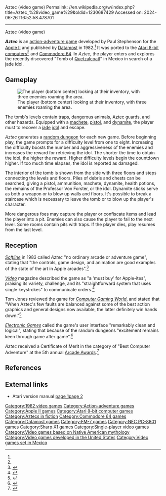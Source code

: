 Aztec (video game)
Permalink: //en.wikipedia.org/w/index.php?title=Aztec_%28video_game%29&oldid=1230687429
Accessed on: 2024-06-26T16:52:58.478701



------
Aztec (video game)
{{Short description|1982 video game}}
{{Infobox video game
|title  = Aztec
|image = Aztec video game cover.jpeg
|designer = Paul Stephenson<ref name="giantlist"/>
|publisher = [[Datamost]]
|released = '''1982:''' Apple<br/>'''1984:''' Atari 8-bit,<ref name=mania/> C64
|genre = [[Action-adventure game|Action-adventure]]
|modes = [[Single-player video game|Single-player]]
|platforms = [[Apple II]], [[Atari 8-bit]], [[Commodore 64]], [[FM-7]], [[PC-88]], [[Sharp X1]]
|caption = 
|alt = 
|developer = [[Datamost]]
}}

'''''Aztec''''' is an [[action-adventure game]] developed by Paul Stephenson for the [[Apple II]] and published by [[Datamost]] in 1982.<ref name="giantlist"/> It was  ported to the [[Atari 8-bit computers]]<ref name="mania"/> and  [[Commodore 64]]. In ''Aztec'', the player enters and explores the recently discovered "Tomb of [[Quetzalcoatl]]" in Mexico in search of a jade idol.

==Gameplay==
[[File:Aztec_Apple_II_screenshot.png|thumb|left|The player (bottom center) looking at their inventory, with three enemies roaming the area.]]

The tomb's levels contain traps, dangerous animals, [[Aztec]] guards, and other hazards. Equipped with a [[machete]], [[pistol]], and [[dynamite]], the player must to recover a [[jade]] [[cult image|idol]] and escape.

''Aztec'' generates a [[random dungeon]] for each new game.{{r|eg198306}} Before beginning play, the game prompts for a difficulty level from one to eight. Increasing the difficulty boosts the number and aggressiveness of the enemies and increases the reward for retrieving the idol. The shorter the time to obtain the idol, the higher the reward. Higher difficulty levels begin the countdown higher. If too much time elapses, the idol is reported as damaged.

The interior of the tomb is shown from the side with three floors and steps connecting the levels and floors. Piles of debris and chests can be searched, giving a pistol, ammunition, machete, dynamite, health potions, the remains of the Professor Von Forster, or the idol. Dynamite sticks serve as both a weapon or to blow up walls and floors. It's possible to break a staircase which is necessary to leave the tomb or to blow up the player's character.

More dangerous foes may capture the player or confiscate items and lead the player into a pit. Enemies can also cause the player to fall to the next level. Some rooms contain pits with traps. If the player dies, play resumes from the last level.

==Reception==
''[[Softline (magazine)|Softline]]'' in 1983 called ''Aztec'' "no ordinary arcade or adventure game", stating that "the controls, game design, and animation are good examples of the state of the art in Apple arcades".<ref name="shore98301">{{cite news | url=http://www.cgwmuseum.org/galleries/index.php?year=1983&pub=6&id=9 | title=Aztec | work=Softline | date=January 1983 | accessdate=27 July 2014 | author=Shore, Howard A. | pages=45}}</ref>

''[[Video (magazine)|Video]]'' magazine described the game as "a 'must buy' for Apple-ites", praising its variety, challenge, and its "straightforward system that uses single keystrokes" to communicate orders.<ref>{{cite journal |last1= Kunkel |first1= Bill |author-link1= Bill Kunkel (gaming)|last2= Katz |first2= Arnie |author-link2= Arnie Katz|date= April 1983 |title= Arcade Alley: Zaxxon, Turbo, and Two for Apple II |journal= [[Video (magazine)|Video]]|publisher= Reese Communications|volume= 7|issue= 1|pages= 26, 28–29|issn= 0147-8907}}</ref>{{rp|28,29}}

Tom Jones reviewed the game for ''[[Computer Gaming World]]'', and stated that "When Aztec's few faults are balanced against some of the best action graphics and general designs now available, the latter definitely win hands down."<ref name="CGW10">{{cite magazine |last=Jones |first=Tom |title=Micro-Reviews |magazine=Computer Gaming World |date=May–Jun 1983 |volume=1 |issue=10 |pages=36, 38}}</ref>

''[[Electronic Games]]'' called the game's user interface "remarkably clean and logical", stating that because of the random dungeons "excitement remains keen through game after game".<ref name="eg198306">{{cite news|url=http://www.digitpress.com/library/magazines/electronic_games/electronic_games_jun83.pdf| title=The Players Guide to Fantasy Games| work=Electronic Games|date=June 1983| accessdate=6 January 2015|page=56}}</ref>

''Aztec'' received a Certificate of Merit in the category of "Best Computer Adventure" at the 5th annual [[Electronic Games#Arcade Awards|Arcade Awards]].<ref>{{cite journal |last1= Kunkel |first1= Bill |author-link1= Bill Kunkel (gaming)|last2= Katz |first2= Arnie |author-link2= Arnie Katz|date= February 1984 |title= Arcade Alley: The 1984 Arcade Awards, Part II |journal= [[Video (magazine)|Video]]|publisher= Reese Communications|volume= 7|issue= 11|pages= 28–29|issn= 0147-8907}}</ref>{{rp|28}}

==References==
{{Reflist|refs=
<ref name="giantlist">{{cite web|title=The Giant List of Classic Game Programmers|url=https://dadgum.com/giantlist/|last1=Hague|first1=James}}</ref>
<ref name="mania">{{cite web|title=Aztec|url=http://www.atarimania.com/game-atari-400-800-xl-xe-aztec_6008.html|website=Atari Mania}}</ref>
}}

==External links==
* Atari version manual [http://www.atarimania.com/8bit/boxes/hi_res/aztec_datamost_i.jpg page 1][http://www.atarimania.com/8bit/boxes/hi_res/aztec_datamost_i_2.jpg page 2]

[[Category:1982 video games]]
[[Category:Action-adventure games]]
[[Category:Apple II games]]
[[Category:Atari 8-bit computer games]]
[[Category:Aztecs in fiction]]
[[Category:Commodore 64 games]]
[[Category:Datamost games]]
[[Category:FM-7 games]]
[[Category:NEC PC-8801 games]]
[[Category:Sharp X1 games]]
[[Category:Single-player video games]]
[[Category:Video games based on Native American mythology]]
[[Category:Video games developed in the United States]]
[[Category:Video games set in Mexico]]